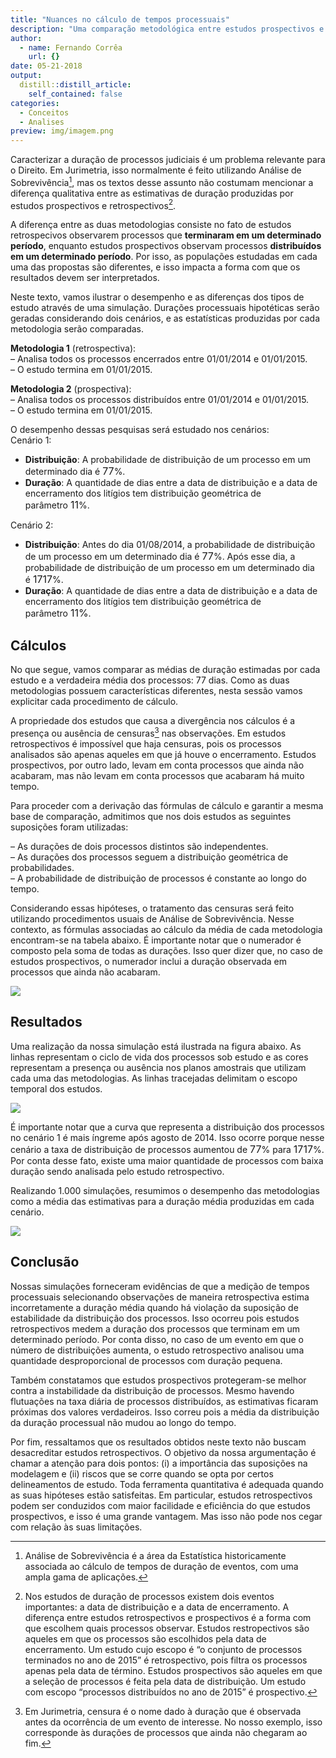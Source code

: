 ```yaml
---
title: "Nuances no cálculo de tempos processuais"
description: "Uma comparação metodológica entre estudos prospectivos e retrospectivos no cálculo de tempos"
author:
  - name: Fernando Corrêa
    url: {}
date: 05-21-2018
output:
  distill::distill_article:
    self_contained: false
categories:
  - Conceitos
  - Analises
preview: img/imagem.png
---
```


Caracterizar a duração de processos judiciais é um problema relevante
para o Direito. Em Jurimetria, isso normalmente é feito utilizando
Análise de Sobrevivência^[Análise de Sobrevivência é a área da Estatística
historicamente associada ao cálculo de tempos de duração de eventos, com 
uma ampla gama de aplicações.], mas os textos desse assunto não costumam
mencionar a diferença qualitativa entre as estimativas de duração
produzidas por estudos prospectivos e retrospectivos^[Nos estudos de 
duração de processos existem dois eventos importantes: a data de 
distribuição e a data de encerramento. A diferença entre estudos 
retrospectivos e prospectivos é a forma com que escolhem quais processos
observar. Estudos restropectivos são aqueles em que os processos são 
escolhidos pela data de encerramento. Um estudo cujo escopo é "o 
conjunto de processos terminados no ano de 2015" é retrospectivo, pois 
filtra os processos apenas pela data de término. Estudos prospectivos 
são aqueles em que a seleção de processos é feita pela data de 
distribuição. Um estudo com escopo "processos distribuídos no ano de 
2015" é prospectivo.].

A diferença entre as duas metodologias consiste no fato de estudos
retrospecivos observarem processos que **terminaram em um determinado
período**, enquanto estudos prospectivos observam
processos **distribuídos em um determinado período**. Por isso, as
populações estudadas em cada uma das propostas são diferentes, e isso
impacta a forma com que os resultados devem ser interpretados.

Neste texto, vamos ilustrar o desempenho e as diferenças dos tipos de
estudo através de uma simulação. Durações processuais hipotéticas serão
geradas considerando dois cenários, e as estatísticas produzidas por
cada metodologia serão comparadas.

**Metodologia 1** (retrospectiva):\
-- Analisa todos os processos encerrados entre 01/01/2014 e 01/01/2015.\
-- O estudo termina em 01/01/2015.

**Metodologia 2** (prospectiva):\
-- Analisa todos os processos distribuídos entre 01/01/2014 e
01/01/2015.\
-- O estudo termina em 01/01/2015.

O desempenho dessas pesquisas será estudado nos cenários:\
Cenário 1:

-   **Distribuição**: A probabilidade de distribuição de um processo em
    um determinado dia é [[[[[7]{#MathJax-Span-3 .mn}]{#MathJax-Span-2
    .mrow}]{#MathJax-Span-1 .math}[7]{.MJX_Assistive_MathML
    role="presentation"}]{#MathJax-Element-1-Frame .MathJax
    style="box-sizing: border-box; display: inline; font-style: normal; font-weight: normal; line-height: normal; font-size: 16px; text-indent: 0px; text-align: left; text-transform: none; letter-spacing: normal; word-spacing: normal; word-wrap: normal; white-space: nowrap; float: none; direction: ltr; max-width: none; max-height: none; min-width: 0px; min-height: 0px; border: 0px; padding: 0px; margin: 0px; position: relative;"
    tabindex="0" role="presentation"
    mathml="<math xmlns=\"https://www.w3.org/1998/Math/MathML\"><mn>7</mn></math>"}]{.math
    .inline}%.
-   **Duração**: A quantidade de dias entre a data de distribuição e a
    data de encerramento dos litígios tem distribuição geométrica de
    parâmetro [[[[[1]{#MathJax-Span-6 .mn}]{#MathJax-Span-5
    .mrow}]{#MathJax-Span-4 .math}[1]{.MJX_Assistive_MathML
    role="presentation"}]{#MathJax-Element-2-Frame .MathJax
    style="box-sizing: border-box; display: inline; font-style: normal; font-weight: normal; line-height: normal; font-size: 16px; text-indent: 0px; text-align: left; text-transform: none; letter-spacing: normal; word-spacing: normal; word-wrap: normal; white-space: nowrap; float: none; direction: ltr; max-width: none; max-height: none; min-width: 0px; min-height: 0px; border: 0px; padding: 0px; margin: 0px; position: relative;"
    tabindex="0" role="presentation"
    mathml="<math xmlns=\"https://www.w3.org/1998/Math/MathML\"><mn>1</mn></math>"}]{.math
    .inline}%.

Cenário 2:

-   **Distribuição**: Antes do dia 01/08/2014, a probabilidade de
    distribuição de um processo em um determinado dia
    é [[[[[7]{#MathJax-Span-9 .mn}]{#MathJax-Span-8
    .mrow}]{#MathJax-Span-7 .math}[7]{.MJX_Assistive_MathML
    role="presentation"}]{#MathJax-Element-3-Frame .MathJax
    style="box-sizing: border-box; display: inline; font-style: normal; font-weight: normal; line-height: normal; font-size: 16px; text-indent: 0px; text-align: left; text-transform: none; letter-spacing: normal; word-spacing: normal; word-wrap: normal; white-space: nowrap; float: none; direction: ltr; max-width: none; max-height: none; min-width: 0px; min-height: 0px; border: 0px; padding: 0px; margin: 0px; position: relative;"
    tabindex="0" role="presentation"
    mathml="<math xmlns=\"https://www.w3.org/1998/Math/MathML\"><mn>7</mn></math>"}]{.math
    .inline}%. Após esse dia, a probabilidade de distribuição de um
    processo em um determinado dia é [[[[[17]{#MathJax-Span-12
    .mn}]{#MathJax-Span-11 .mrow}]{#MathJax-Span-10
    .math}[17]{.MJX_Assistive_MathML
    role="presentation"}]{#MathJax-Element-4-Frame .MathJax
    style="box-sizing: border-box; display: inline; font-style: normal; font-weight: normal; line-height: normal; font-size: 16px; text-indent: 0px; text-align: left; text-transform: none; letter-spacing: normal; word-spacing: normal; word-wrap: normal; white-space: nowrap; float: none; direction: ltr; max-width: none; max-height: none; min-width: 0px; min-height: 0px; border: 0px; padding: 0px; margin: 0px; position: relative;"
    tabindex="0" role="presentation"
    mathml="<math xmlns=\"https://www.w3.org/1998/Math/MathML\"><mn>17</mn></math>"}]{.math
    .inline}%.
-   **Duração**: A quantidade de dias entre a data de distribuição e a
    data de encerramento dos litígios tem distribuição geométrica de
    parâmetro [[[[[1]{#MathJax-Span-15 .mn}]{#MathJax-Span-14
    .mrow}]{#MathJax-Span-13 .math}[1%]{.MJX_Assistive_MathML
    role="presentation"}]{#MathJax-Element-5-Frame .MathJax
    style="box-sizing: border-box; display: inline; font-style: normal; font-weight: normal; line-height: normal; font-size: 16px; text-indent: 0px; text-align: left; text-transform: none; letter-spacing: normal; word-spacing: normal; word-wrap: normal; white-space: nowrap; float: none; direction: ltr; max-width: none; max-height: none; min-width: 0px; min-height: 0px; border: 0px; padding: 0px; margin: 0px; position: relative;"
    tabindex="0" role="presentation"
    mathml="<math xmlns=\"https://www.w3.org/1998/Math/MathML\"><mn>1</mn></math>"}]{.math
    .inline}.

## Cálculos

No que segue, vamos comparar as médias de duração estimadas por cada
estudo e a verdadeira média dos processos: 77 dias. Como as duas
metodologias possuem características diferentes, nesta sessão vamos
explicitar cada procedimento de cálculo.

A propriedade dos estudos que causa a divergência nos cálculos é a
presença ou ausência de censuras^[Em Jurimetria, censura é o nome 
dado à duração que é observada antes da ocorrência de um evento de 
interesse. No nosso exemplo, isso corresponde às durações de 
processos que ainda não chegaram ao fim.] nas observações. Em estudos
retrospectivos é impossível que haja censuras, pois os processos
analisados são apenas aqueles em que já houve o encerramento. Estudos
prospectivos, por outro lado, levam em conta processos que ainda não
acabaram, mas não levam em conta processos que acabaram há muito tempo.

Para proceder com a derivação das fórmulas de cálculo e garantir a mesma
base de comparação, admitimos que nos dois estudos as seguintes
suposições foram utilizadas:

-- As durações de dois processos distintos são independentes.\
-- As durações dos processos seguem a distribuição geométrica de
probabilidades.\
-- A probabilidade de distribuição de processos é constante ao longo do
tempo.

Considerando essas hipóteses, o tratamento das censuras será feito
utilizando procedimentos usuais de Análise de Sobrevivência. Nesse
contexto, as fórmulas associadas ao cálculo da média de cada metodologia
encontram-se na tabela abaixo. É importante notar que o numerador é
composto pela soma de todas as durações. Isso quer dizer que, no caso de
estudos prospectivos, o numerador inclui a duração observada em
processos que ainda não acabaram.

![](img/imagem1.png)

## Resultados

Uma realização da nossa simulação está ilustrada na figura abaixo. As
linhas representam o ciclo de vida dos processos sob estudo e as cores
representam a presença ou ausência nos planos amostrais que utilizam
cada uma das metodologias. As linhas tracejadas delimitam o escopo
temporal dos estudos.

![](img/imagem2.png)

É importante notar que a curva que representa a distribuição dos
processos no cenário 1 é mais íngreme após agosto de 2014. Isso ocorre
porque nesse cenário a taxa de distribuição de processos aumentou
de [[[[[7]{#MathJax-Span-48 .mn}]{#MathJax-Span-47
.mrow}]{#MathJax-Span-46 .math}[7]{.MJX_Assistive_MathML
role="presentation"}]{#MathJax-Element-7-Frame .MathJax
style="box-sizing: border-box; display: inline; font-style: normal; font-weight: normal; line-height: normal; font-size: 16px; text-indent: 0px; text-align: left; text-transform: none; letter-spacing: normal; word-spacing: normal; word-wrap: normal; white-space: nowrap; float: none; direction: ltr; max-width: none; max-height: none; min-width: 0px; min-height: 0px; border: 0px; padding: 0px; margin: 0px; position: relative;"
tabindex="0" role="presentation"
mathml="<math xmlns=\"https://www.w3.org/1998/Math/MathML\"><mn>7</mn></math>"}]{.math
.inline}% para [[[[[17]{#MathJax-Span-51 .mn}]{#MathJax-Span-50
.mrow}]{#MathJax-Span-49 .math}[17]{.MJX_Assistive_MathML
role="presentation"}]{#MathJax-Element-8-Frame .MathJax
style="box-sizing: border-box; display: inline; font-style: normal; font-weight: normal; line-height: normal; font-size: 16px; text-indent: 0px; text-align: left; text-transform: none; letter-spacing: normal; word-spacing: normal; word-wrap: normal; white-space: nowrap; float: none; direction: ltr; max-width: none; max-height: none; min-width: 0px; min-height: 0px; border: 0px; padding: 0px; margin: 0px; position: relative;"
tabindex="0" role="presentation"
mathml="<math xmlns=\"https://www.w3.org/1998/Math/MathML\"><mn>17</mn></math>"}]{.math
.inline}%. Por conta desse fato, existe uma maior quantidade de
processos com baixa duração sendo analisada pelo estudo retrospectivo.

Realizando 1.000 simulações, resumimos o desempenho das metodologias
como a média das estimativas para a duração média produzidas em cada
cenário.

![](img/imagem3.png)

## Conclusão

Nossas simulações forneceram evidências de que a medição de tempos
processuais selecionando observações de maneira retrospectiva estima
incorretamente a duração média quando há violação da suposição de
estabilidade da distribuição dos processos. Isso ocorreu pois estudos
retrospectivos medem a duração dos processos que terminam em um
determinado período. Por conta disso, no caso de um evento em que o
número de distribuições aumenta, o estudo retrospectivo analisou uma
quantidade desproporcional de processos com duração pequena.

Também constatamos que estudos prospectivos protegeram-se melhor contra
a instabilidade da distribuição de processos. Mesmo havendo flutuações
na taxa diária de processos distribuídos, as estimativas ficaram
próximas dos valores verdadeiros. Isso correu pois a média da
distribuição da duração processual não mudou ao longo do tempo.

Por fim, ressaltamos que os resultados obtidos neste texto não buscam
desacreditar estudos retrospectivos. O objetivo da nossa argumentação é
chamar a atenção para dois pontos: (i) a importância das suposições na
modelagem e (ii) riscos que se corre quando se opta por certos
delineamentos de estudo. Toda ferramenta quantitativa é adequada quando
as suas hipóteses estão satisfeitas. Em particular, estudos
retrospectivos podem ser conduzidos com maior facilidade e eficiência do
que estudos prospectivos, e isso é uma grande vantagem. Mas isso não
pode nos cegar com relação às suas limitações.

